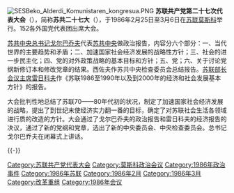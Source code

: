 {{unreferenced|time=2012-2-9}}[[File:SESBeko_Alderdi_Komunistaren_kongresua.PNG|thumb]]
'''苏联共产党第二十七次代表大会'''（{{lang-ru|XXVII съезд Коммунистической партии Советского Союза}}），简称'''苏共二十七大'''（{{lang|ru|XXVII съезд КПСС}}），于1986年2月25日至3月6日在[[苏联|苏联]][[莫斯科|莫斯科]]举行。152各外国党代表团出席大会。

[[苏共中央总书记|苏共中央总书记]][[戈尔巴乔夫|戈尔巴乔夫]]代表[[苏共中央|苏共中央]]做政治报告，内容分六个部分：一、当代世界的主要趋势和矛盾；二、加速国家社会经济发展的战略性方针；三、社会的进一步民主化；四、党的对外政策战略的基本目标和方针；五、党；六、关于讨论党纲新修订本和修改党章的结果。西佐夫作苏共中央检查委员会总结报告。[[苏联部长会议主席|苏联部长会议主席]][[雷日科夫|雷日科夫]]作《苏联1986至1990年以及到2000年的经济和社会发展基本方针》的报告。

大会批判性地总结了苏联70——80年代初的状况，制定了加速国家社会经济发展的战略，提出了到世纪末使经济实力翻一番的目标，确定了对苏联社会生活各领域进行质的改造的方针。大会通过了戈尔巴乔夫的政治报告和雷日科夫的经济报告的决议，通过了新的党纲和党章，选出了新的中央委员会、中央检查委员会。总书记戈尔巴乔夫在闭幕式上讲话。

{{-}}
{{苏联共产党}}
[[Category:苏联共产党代表大会|Category:苏联共产党代表大会]]
[[Category:莫斯科政治会议|Category:莫斯科政治会议]]
[[Category:1986年政治事件|Category:1986年政治事件]]
[[Category:1986年苏联|Category:1986年苏联]]
[[Category:1986年2月|Category:1986年2月]]
[[Category:1986年3月|Category:1986年3月]]
[[Category:改革重组|Category:改革重组]]
[[Category:1986年会议|Category:1986年会议]]
